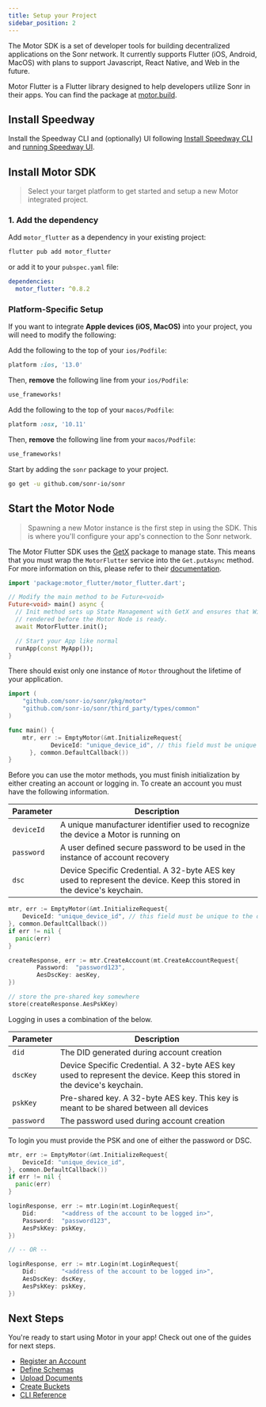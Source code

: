 ```yaml
---
title: Setup your Project
sidebar_position: 2
---
```



The Motor SDK is a set of developer tools for building decentralized applications on the Sonr network. It currently supports Flutter (iOS, Android, MacOS) with plans to support Javascript, React Native, and Web in the future.

Motor Flutter is a Flutter library designed to help developers utilize Sonr in their apps. You can find the package at [motor.build](https://motor.build).
## Install Speedway

Install the Speedway CLI and (optionally) UI following [Install Speedway CLI](/docs/tools/speedway/install) and [running Speedway UI](/docs/tools/speedway/webui).

## Install Motor SDK

> Select your target platform to get started and setup a new Motor integrated project.

<Tabs groupId="target">
  <TabItem value="flutter" label="🐦 Flutter">

### 1. Add the dependency

Add `motor_flutter` as a dependency in your existing project:

```bash
flutter pub add motor_flutter
```

or add it to your `pubspec.yaml` file:

```yaml
dependencies:
  motor_flutter: ^0.8.2
```

### Platform-Specific Setup

If you want to integrate **Apple devices (iOS, MacOS)** into your project, you will need to modify the following:

<Tabs groupId="platform-setup">
  <TabItem value="ios" label="📱 iOS">

Add the following to the top of your `ios/Podfile`:

```ruby
platform :ios, '13.0'
```

Then, **remove** the following line from your `ios/Podfile`:

```ruby
use_frameworks!
```

  </TabItem>
  <TabItem value="macos" label="🖥 macOS">

Add the following to the top of your `macos/Podfile`:

```ruby
platform :osx, '10.11'
```

Then, **remove** the following line from your `macos/Podfile`:

```ruby
use_frameworks!
```

  </TabItem>
</Tabs>

  </TabItem>
  <TabItem value="go" label="🐹 Go">

Start by adding the `sonr` package to your project.

```bash
go get -u github.com/sonr-io/sonr
```

  </TabItem>
</Tabs>

## Start the Motor Node

> Spawning a new Motor instance is the first step in using the SDK. This is where you'll configure your app's connection to the Sonr network.

<Tabs groupId="target">
  <TabItem value="flutter" label="🐦 Flutter">

The Motor Flutter SDK uses the [GetX](https://pub.dev/packages/get) package to manage state. This means that you must wrap the `MotorFlutter` service into the `Get.putAsync` method. For more
information on this, please refer to their [documentation](https://pub.dev/packages/get#getxservice).

```dart
import 'package:motor_flutter/motor_flutter.dart';

// Modify the main method to be Future<void>
Future<void> main() async {
  // Init method sets up State Management with GetX and ensures that Widgets are
  // rendered before the Motor Node is ready.
  await MotorFlutter.init();

  // Start your App like normal
  runApp(const MyApp());
}
```

  </TabItem>
  <TabItem value="go" label="🐹 Go">

There should exist only one instance of `Motor` throughout the lifetime of your application.

```go
import (
    "github.com/sonr-io/sonr/pkg/motor"
    "github.com/sonr-io/sonr/third_party/types/common"
)

func main() {
    mtr, err := EmptyMotor(&mt.InitializeRequest{
		    DeviceId: "unique_device_id", // this field must be unique to the device
	  }, common.DefaultCallback())
}
```

Before you can use the motor methods, you must finish initialization by either creating an account or logging in. To create an account you must have the following information.

| Parameter  | Description                                                                                                            |
| ---------- | ---------------------------------------------------------------------------------------------------------------------- |
| `deviceId` | A unique manufacturer identifier used to recognize the device a Motor is running on                                    |
| `password` | A user defined secure password to be used in the instance of account recovery                                          |
| `dsc`      | Device Specific Credential. A 32-byte AES key used to represent the device. Keep this stored in the device's keychain. |

```go
mtr, err := EmptyMotor(&mt.InitializeRequest{
    DeviceId: "unique_device_id", // this field must be unique to the device
}, common.DefaultCallback())
if err != nil {
  panic(err)
}

createResponse, err := mtr.CreateAccount(mt.CreateAccountRequest{
		Password:  "password123",
		AesDscKey: aesKey,
})

// store the pre-shared key somewhere
store(createResponse.AesPskKey)
```

Logging in uses a combination of the below.

| Parameter  | Description                                                                                                            |
| ---------- | ---------------------------------------------------------------------------------------------------------------------- |
| `did`      | The DID generated during account creation                                                                              |
| `dscKey`   | Device Specific Credential. A 32-byte AES key used to represent the device. Keep this stored in the device's keychain. |
| `pskKey`   | Pre-shared key. A 32-byte AES key. This key is meant to be shared between all devices                                  |
| `password` | The password used during account creation                                                                              |

To login you must provide the PSK and one of either the password or DSC.

```go
mtr, err := EmptyMotor(&mt.InitializeRequest{
    DeviceId: "unique_device_id",
}, common.DefaultCallback())
if err != nil {
  panic(err)
}

loginResponse, err := mtr.Login(mt.LoginRequest{
    Did:       "<address of the account to be logged in>",
    Password:  "password123",
    AesPskKey: pskKey,
})

// -- OR --

loginResponse, err := mtr.Login(mt.LoginRequest{
    Did:       "<address of the account to be logged in>",
    AesDscKey: dscKey,
    AesPskKey: pskKey,
})
```

  </TabItem>
</Tabs>

## Next Steps

You're ready to start using Motor in your app! Check out one of the guides for next steps.

- [Register an Account](/docs/guides/auth/register.mdx)
- [Define Schemas](/docs/guides/data/schemas.mdx)
- [Upload Documents](/docs/guides/data/documents.mdx)
- [Create Buckets](/docs/guides/storage/buckets.mdx)
- [CLI Reference](/docs/tools/speedway/cli.mdx)
